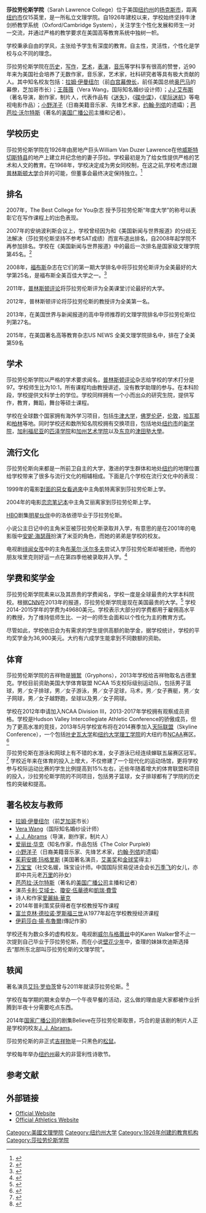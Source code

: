 {{Infobox university
|name       = 莎拉劳伦斯学院
|EnglishName= Sarah Lawrence College<br>[[File:SLCVisualArtsCenter.JPG|300px]]
|SealImage = 
|motto      = Wisdom with understanding
|established= 1926
|type       = 私立
|endowment  = 2.0亿美元
|president  = Cristle Collins Judd
|location   =[[美国|美国]][[纽约州|纽约州]]扬克斯
|Campass    = 市郊, 44英亩
|Colors     = 绿色和白色 {{color box|Green}} {{color box|White}}
|Mascot     = 狮鹫
|Website    = [http://www.slc.edu/ slc.edu]
}}
'''莎拉劳伦斯学院'''（Sarah Lawrence College）位于美国[[纽约州|纽约州]]的[[扬克斯市|扬克斯市]]，距离[[纽约市|纽约市]]仅15英里，是一所私立文理学院。自1926年建校以来，学校始终坚持牛津剑桥教学系统（Oxford/Cambridge System），关注学生个性化发展和师生一对一交流，并通过严格的教学要求在美国高等教育系统中独树一帜。

学校秉承自由的学风，主张给予学生有深度的教育。自主性，灵活性，个性化是学校与众不同的理念。

莎拉劳伦斯学院在[[历史|历史]]，[[写作|写作]]，[[艺术|艺术]]，[[表演|表演]]，[[音乐|音乐]]等学科享有很高的赞誉，近90年来为美国社会培养了无数作家，音乐家，艺术家，社科研究者等具有极大贡献的人。其中知名校友包括：[[拉姆·伊曼纽尔|拉姆·伊曼纽尔]]（前[[白宫幕僚长|白宫幕僚长]]，前任美国总统[[奥巴马|奥巴马]]的幕僚，芝加哥市长）；[[王薇薇|王薇薇]]（Vera Wang，国际知名婚纱设计师）；[[J·J·艾布斯|J·J·艾布斯]]（著名导演，剧作家，制片人，代表作品有《[[迷失|迷失]]》，《[[碟中谍|碟中谍]]》，《[[星际迷航|星际迷航]]》等电视电影作品）；[[小野洋子|小野洋子]]（日裔美籍音乐家、先锋艺术家，[[约翰·列侬|约翰·列侬]]的遗孀）；[[芭芭拉·沃尔特斯|芭芭拉·沃尔特斯]]（著名的[[美国广播公司|美国广播公司]]主播和记者）。
{{multiple image|header = '''校园'''
|direction = vertical
|width = 200
|align = right
|image1 =
|caption1 = Bates
|image2 = SLCLibrary.jpg
|caption2 = The Esther Raushenbush Library
|image3 = SLCVisualArtsCenter.JPG
|caption3 = Heimbold Visual Arts Center
|image4 = Siegel Student Center.JPG
|caption4 = Siegel Student Center
|image5 = Sarah Lawrence Westlands.jpg
|caption5 = Westlands
|image6 = SLCTweed.JPG
|caption6 = Tweed House
|image7 = SLCSlonimHouse.JPG
|caption7 = Slonim House
}}
{{multiple image
|direction = vertical
|width = 200
|align = right
|image2 =
|caption2 = New Dorms
|image3 =
|caption3 = Mead Way Houses
}}

== 学校历史 ==
莎拉劳伦斯学院在1926年由房地产巨头William Van Duzer Lawrence在他[[威斯特切斯特县|威斯特切斯特县]]的地产上建立并纪念他的妻子莎拉。学校最初是为了给女性提供严格的艺术和人文的教育。在1968年，学校决定成为男女同校制，在这之前,学校考虑过跟[[普林斯顿大学|普林斯顿大学]]合并的可能，但董事会最终决定保持独立。<ref>{{Cite web |url =http://webcache.googleusercontent.com/search?q=cache:Xra1knAvb5wJ:slcphoenix.wordpress.com/2012/11/15/ask-archives-the-marriage-of-equals/+&cd=4&hl=zh-CN&ct=clnk&gl=us |title =ASK ARCHIVES: THE MARRIAGE OF EQUALS }}{{Dead link|date=2019年5月 |bot=InternetArchiveBot |fix-attempted=yes }}</ref>
== 排名 ==
2007年，The Best College for You杂志 授予莎拉劳伦斯“年度大学”的称号以表彰它在写作课程上的出色表现。

2007年的安纳波利斯会议上，学校曾经因为和《美国新闻与世界报道》的分歧无法解决（莎拉劳伦斯坚持不参考SAT成绩）而宣布退出排名，自2008年起学院不再参加排名。学校在《美国新闻与世界报道》中的最后一次排名是国家级文理学院第45名。<ref name="Sarah Lawrence College 1">{{cite web | url=http://colleges.usnews.rankingsandreviews.com/best-colleges/sarah-lawrence-college-2813 | title=Sarah Lawrence College 1 }}</ref>

2008年，[[福布斯|福布斯]]杂志在它们的第一期大学排名中将莎拉劳伦斯评为全美最好的大学第25名，是福布斯全美百佳大学之一。<ref>{{Cite web |url = http://www.forbes.com/lists/2008/94/opinions_college08_Sarah-Lawrence-College_94343.html |title = #25 Sarah Lawrence College  }}</ref>

2011年，[[普林斯顿评论|普林斯顿评论]]将莎拉劳伦斯评为全美课堂讨论最好的大学。

2012年，普林斯顿评论将莎拉劳伦斯的教授评为全美第一名。

2013年，在美国世界与新闻报道的高中导师推荐的文理学院排名中莎拉劳伦斯位列第27名。

2015年，在美国著名高等教育杂志US NEWS 全美文理学院排名中，排在了全美第59名

== 学术 ==
莎拉劳伦斯学院以严格的学术要求闻名，[[普林斯顿评论|普林斯顿评论]]杂志给学校的学术打分是97。学校师生比为10:1，所有课程均由教授讲述，没有教学助理的参与。在本科阶段，学校提供文科学士的学位。学校同样拥有一个小而出众的研究生院，提供写作，教育，舞蹈，舞台等硕士课程。

学校在全球数个国家拥有海外学习项目，包括[[牛津大学|牛津大学]]，[[佛罗伦萨|佛罗伦萨]]，[[伦敦|伦敦]]，[[哈瓦那|哈瓦那]]和[[柏林|柏林]]等地。同时学校还和数所知名院校拥有交换项目，包括地处[[纽约市|纽约市]]的[[新学院|新学院]]，[[加利福尼亚|加利福尼亚]]的[[匹泽学院|匹泽学院]]和[[加州艺术学院|加州艺术学院]]以及[[东京|东京]]的[[津田塾大學|津田塾大學]]。

== 流行文化 ==
莎拉劳伦斯向来都是一所前卫自主的大学，激进的学生群体和地处[[纽约|纽约]]的地理位置给学校带来了很多与流行文化的相辅相成。下面是几个学校在流行文化中的表现：

1999年的電影[[對面的惡女看過來|對面的惡女看過來]]中主角凱特离家到莎拉劳伦斯上学。

2004年的电影[[恋恋笔记本|恋恋笔记本]]中主角艾丽离家到莎拉劳伦斯上学。

[[HBO|HBO]]剧集[[明星伙伴|明星伙伴]]中的洛依德毕业于莎拉劳伦斯。

小说公主日记中的主角米亚被莎拉劳伦斯录取并入学，有意思的是在2001年的电影版中[[安妮·海瑟薇|安妮·海瑟薇]]扮演了米亚的角色，而她的弟弟是学校的校友。

电视剧[[绯闻女孩|绯闻女孩]]中的主角[[布莱尔·沃尔多夫|布莱尔·沃尔多夫]]尝试入学莎拉劳伦斯却被拒绝，而他的朋友埃里克则好运一点在第四季他被录取并入学。<ref>{{Cite web |url =http://www.slc.edu/about/pop_culture/ |title =Sarah Lawrence College in Pop Culture |deadurl =yes |archiveurl =https://web.archive.org/web/20140228125543/http://www.slc.edu/about/pop_culture/ |archivedate =2014-02-28 }}</ref>

== 学费和奖学金 ==
莎拉劳伦斯学院素来以及其昂贵的学费闻名，学校一度是全球最贵的大学本科院校。根据[[CNN|CNN]]在2013年的报道，莎拉劳伦斯学院是现在美国最贵的大学。<ref>{{Cite web |url =  http://money.cnn.com/gallery/pf/college/2013/10/23/expensive-colleges/|title = 10 most expensive colleges - CNN Money }}</ref> 学校2014-2015学年的学费为49680美元。学校表示大部分的学费都用于雇佣高水平的教授，为了维持低师生比、一对一的师生会面和以个性化为主的教育方式。

尽管如此，学校依旧会为有需求的学生提供高额的助学金，据学校统计，学校的平均奖学金为36,900美元。大约有六成学生能拿到不同数额的资助。

== 体育 ==
莎拉劳伦斯学院的吉祥物是[[狮鹫|狮鹫]]（Gryphons），2013年学校给吉祥物取名古德里克。学校目前资助美国大学体育联盟 NCAA 15支校际级别运动队，包括男子篮球，男／女子排球，男／女子游泳，男／女子足球，马术，男／女子赛艇，男／女子网球，男／女子越野跑，垒球以及男／女子网球。

学校在2012年申请加入NCAA Division III，2013-2017年学校拥有观察成员资格。学校是Hudson Valley Intercollegiate Athletic Conference的骄傲成员，但为了更高水准的竞技，2013年5月学校宣布将在2014赛季加入[[天际联盟|天际联盟]]（Skyline Conference），一个包括[[叶史瓦大学|叶史瓦大学]]和[[纽约大学理工学院|纽约大学理工学院]]的大纽约市[[NCAA|NCAA]]赛区。<ref>{{Cite web |url = http://www.ncaa.com/news/ncaa/article/2013-04-17/sarah-lawrence-joining-division-iii-skyline-conference-2014-15 |title = Sarah Lawrence joining Division III Skyline Conference in 2014-15 |access-date = 2014-03-01 |archive-url = https://web.archive.org/web/20131110141918/http://www.ncaa.com/news/ncaa/article/2013-04-17/sarah-lawrence-joining-division-iii-skyline-conference-2014-15 |archive-date = 2013-11-10 |dead-url = yes }}</ref>

莎拉劳伦斯在游泳和网球上有不错的水准，女子游泳已经连续蝉联五届赛区冠军。<ref>{{Cite web |url = http://www.gogryphons.com/news/2014/1/26/WSWIM_0126140939.aspx |title = Women's Swimming Wins 5th-Straight HVIAC Invite  }}</ref> 学校近年来在体育的投入上增大，不仅修建了一个现代化的运动场馆，更将学校参与校际运动比赛的学生比例提高到15%左右，近些年随着增大的体育联盟和项目的投入，沙拉劳伦斯学院的不同项目，包括男子篮球，女子排球都有了学院的历史性的突破和提高。

== 著名校友与教师 ==

* [[拉姆·伊曼纽尔|拉姆·伊曼纽尔]]（前[[芝加哥|芝加哥]]市长）
* [[Vera_Wang|Vera Wang]]（国际知名婚纱设计师）
* [[J._J._Abrams|J. J. Abrams]]（导演，剧作家，制片人）
* [[爱丽丝·华克|爱丽丝·华克]]（知名作家，作品包括《The Color Purple》）
* [[小野洋子|小野洋子]]（日裔美籍音乐家、先锋艺术家，[[约翰·列侬|约翰·列侬]]的遗孀）
* [[茱莉安娜·玛格里斯|茱莉安娜·玛格里斯]] (美国著名演员，[[艾美奖|艾美奖]]和[[金球奖|金球奖]]得主）
* [[万宝宝|万宝宝]]（社交名媛，珠宝设计师。中国国际贸易促进会会长[[万季飞|万季飞]]的女儿，亦即中共元老[[万里|万里]]的孙女）
* [[芭芭拉·沃尔特斯|芭芭拉·沃尔特斯]]（著名的[[美国广播公司|美国广播公司]]主播和记者）
* 演员[[卡利·艾域士|卡利·艾域士]]、[[瓊安·伍華德|瓊安·伍華德]]和[[凱瑞·費雪|凱瑞·費雪]]
* 诗人{{link-en|玛丽·豪尔|Marie Howe}}和作家[[愛麗絲·華克|愛麗絲·華克]]
* 2014年普利策奖获得者{{link-en|维杰·塞夏德利|Vijay Seshadri}}在学校教授写作课程
* [[富兰克林·德拉诺·罗斯福三世|富兰克林·德拉诺·罗斯福三世]]从1977年起在学校教授经济课程
* [[伊莉莎白·揚·布魯爾|伊莉莎白·揚·布魯爾]](傳記作家)

学校还有为数众多的虚构校友。电视剧[[威尔与格蕾丝|威尔与格蕾丝]]中的Karen Walker曾不止一次提到自己毕业于莎拉劳伦斯，而在小说[[壁花少年|壁花少年]]中，查理的妹妹坎迪斯选择去“那所东北部叫莎拉劳伦斯的文理学院”。

== 轶闻 ==
著名演员[[艾玛·罗伯茨|艾玛·罗伯茨]]曾与2011年就读莎拉劳伦斯。<ref>{{Cite web |url = http://www.hollywood.com/news/celebrities/7834379/emma-roberts-attending-sarah-lawrence-this-fall |title = Emma Roberts Attending Sarah Lawrence This Fall }} </ref>

学校在每学期的期末会举办一个午夜早餐的活动，这么做的理由是大家都被作业折腾到半夜十分需要吃点东西。

2014年[[国家广播公司|国家广播公司]]的剧集Believe在莎拉劳伦斯取景，巧合的是该剧的制片人正是学校的校友[[J._J._Abrams|J. J. Abrams]]。

莎拉劳伦斯的非正式[[吉祥物|吉祥物]]是一只黑色的[[松鼠|松鼠]]。

学校每年举办[[纽约州|纽约州]]最大的非营利性诗歌节。

== 参考文献 ==
<references />

==外部链接==
{{Commons category|Sarah Lawrence College}}
*[http://www.slc.edu/ Official Website]
*[http://www.gogryphons.com/ Official Athletics Website]

{{Authority control}}
[[Category:美國文理學院|Category:美國文理學院]]
[[Category:纽约州大学|Category:纽约州大学]]
[[Category:1926年创建的教育机构|Category:1926年创建的教育机构]]
[[Category:莎拉劳伦斯学院|Category:莎拉劳伦斯学院]]